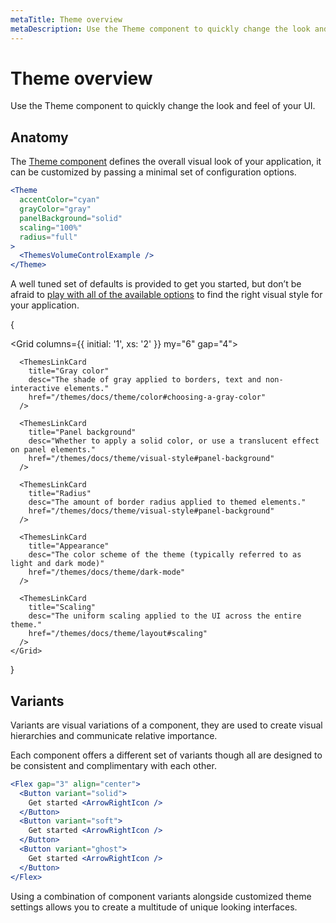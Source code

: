 ```yaml
---
metaTitle: Theme overview
metaDescription: Use the Theme component to quickly change the look and feel of your UI.
---
```


# Theme overview

<Description>
  Use the Theme component to quickly change the look and feel of your UI.
</Description>

## Anatomy

The [Theme component](/themes/docs/components/theme) defines the overall visual look of your application, it can be customized by passing a minimal set of configuration options.

```jsx live=true
<Theme
  accentColor="cyan"
  grayColor="gray"
  panelBackground="solid"
  scaling="100%"
  radius="full"
>
  <ThemesVolumeControlExample />
</Theme>
```

A well tuned set of defaults is provided to get you started, but don’t be afraid to [play with all of the available options](/themes/playground) to find the right visual style for your application.

{

  <Grid columns={{ initial: '1', xs: '2' }} my="6" gap="4">
      <ThemesLinkCard
        title="Accent color"
        desc="The accent color of primary buttons, links and interactive elements."
        href="/themes/docs/theme/color#choosing-an-accent-color"
      />

      <ThemesLinkCard
        title="Gray color"
        desc="The shade of gray applied to borders, text and non-interactive elements."
        href="/themes/docs/theme/color#choosing-a-gray-color"
      />

      <ThemesLinkCard
        title="Panel background"
        desc="Whether to apply a solid color, or use a translucent effect on panel elements."
        href="/themes/docs/theme/visual-style#panel-background"
      />

      <ThemesLinkCard
        title="Radius"
        desc="The amount of border radius applied to themed elements."
        href="/themes/docs/theme/visual-style#panel-background"
      />

      <ThemesLinkCard
        title="Appearance"
        desc="The color scheme of the theme (typically referred to as light and dark mode)"
        href="/themes/docs/theme/dark-mode"
      />

      <ThemesLinkCard
        title="Scaling"
        desc="The uniform scaling applied to the UI across the entire theme."
        href="/themes/docs/theme/layout#scaling"
      />
    </Grid>

}

## Variants

Variants are visual variations of a component, they are used to create visual hierarchies and communicate relative importance.

Each component offers a different set of variants though all are designed to be consistent and complimentary with each other.

```jsx live=true
<Flex gap="3" align="center">
  <Button variant="solid">
    Get started <ArrowRightIcon />
  </Button>
  <Button variant="soft">
    Get started <ArrowRightIcon />
  </Button>
  <Button variant="ghost">
    Get started <ArrowRightIcon />
  </Button>
</Flex>
```

Using a combination of component variants alongside customized theme settings allows you to create a multitude of unique looking interfaces.

<ThemesVariantsExample />
